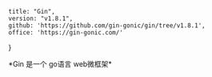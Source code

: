 
    title: "Gin",
    version: "v1.8.1",
    github: 'https://github.com/gin-gonic/gin/tree/v1.8.1',
    office: 'https://gin-gonic.com/'
}

<Layout meta={meta}>
    *Gin 是一个 go语言 web微框架*
</Layout>

